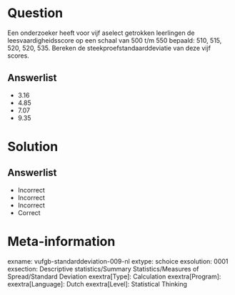 Question
========
  
Een onderzoeker heeft voor vijf aselect getrokken leerlingen de leesvaardigheidsscore op een schaal van 500 t/m 550 bepaald: 510, 515, 520, 520, 535.  Bereken de steekproefstandaarddeviatie van deze vijf scores.
  
Answerlist
----------
* 3.16
* 4.85
* 7.07
* 9.35


Solution
========

Answerlist
----------
* Incorrect
* Incorrect
* Incorrect
* Correct

Meta-information
================
exname: vufgb-standarddeviation-009-nl
extype: schoice
exsolution: 0001
exsection: Descriptive statistics/Summary Statistics/Measures of Spread/Standard Deviation
exextra[Type]: Calculation
exextra[Program]: 
exextra[Language]: Dutch
exextra[Level]: Statistical Thinking